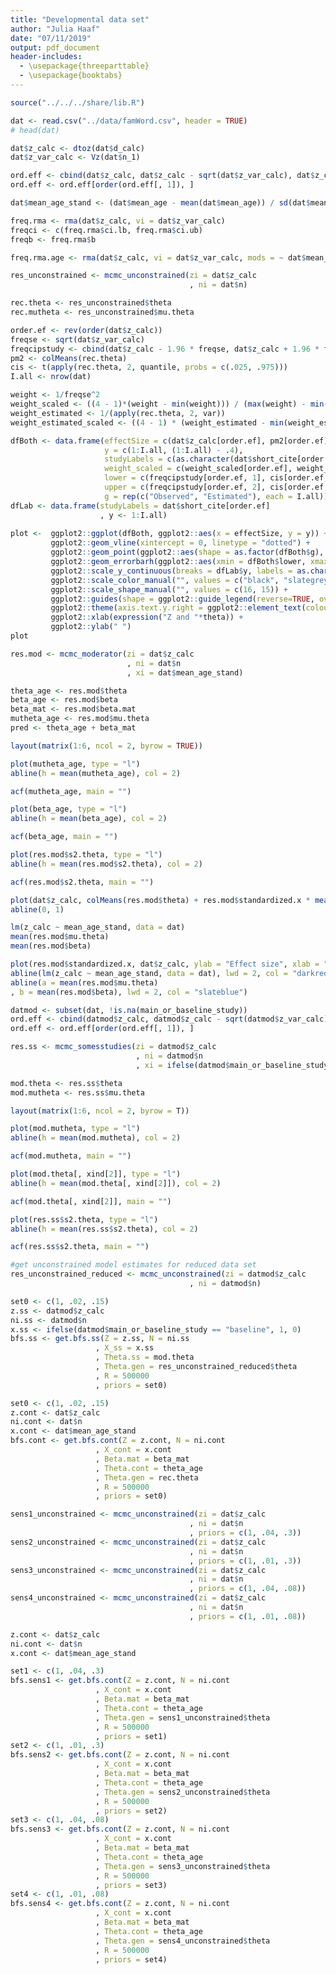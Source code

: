 ```yaml
---
title: "Developmental data set"
author: "Julia Haaf"
date: "07/11/2019"
output: pdf_document
header-includes:
  - \usepackage{threeparttable}
  - \usepackage{booktabs}
---
```


```r
source("../../../share/lib.R")
```

<!-- # Gibbs sampler -->

<!-- ## Unconstrained model -->

```r
dat <- read.csv("../data/famWord.csv", header = TRUE)
# head(dat)

dat$z_calc <- dtoz(dat$d_calc)
dat$z_var_calc <- Vz(dat$n_1)

ord.eff <- cbind(dat$z_calc, dat$z_calc - sqrt(dat$z_var_calc), dat$z_calc + sqrt(dat$z_var_calc))
ord.eff <- ord.eff[order(ord.eff[, 1]), ]

dat$mean_age_stand <- (dat$mean_age - mean(dat$mean_age)) / sd(dat$mean_age)
```

```r
freq.rma <- rma(dat$z_calc, vi = dat$z_var_calc)
freqci <- c(freq.rma$ci.lb, freq.rma$ci.ub)
freqb <- freq.rma$b

freq.rma.age <- rma(dat$z_calc, vi = dat$z_var_calc, mods = ~ dat$mean_age_stand)
```

```r
res_unconstrained <- mcmc_unconstrained(zi = dat$z_calc
                                        , ni = dat$n)

rec.theta <- res_unconstrained$theta
rec.mutheta <- res_unconstrained$mu.theta
```

```r
order.ef <- rev(order(dat$z_calc))
freqse <- sqrt(dat$z_var_calc)
freqcipstudy <- cbind(dat$z_calc - 1.96 * freqse, dat$z_calc + 1.96 * freqse)
pm2 <- colMeans(rec.theta) 
cis <- t(apply(rec.theta, 2, quantile, probs = c(.025, .975)))
I.all <- nrow(dat)

weight <- 1/freqse^2
weight_scaled <- ((4 - 1)*(weight - min(weight))) / (max(weight) - min(weight)) + 2
weight_estimated <- 1/(apply(rec.theta, 2, var))
weight_estimated_scaled <- ((4 - 1) * (weight_estimated - min(weight_estimated))) / (max(weight_estimated) - min(weight_estimated)) + 2

dfBoth <- data.frame(effectSize = c(dat$z_calc[order.ef], pm2[order.ef]),
                     y = c(1:I.all, (1:I.all) - .4),
                     studyLabels = c(as.character(dat$short_cite[order.ef]), rep("", I.all)),
                     weight_scaled = c(weight_scaled[order.ef], weight_estimated_scaled[order.ef]), 
                     lower = c(freqcipstudy[order.ef, 1], cis[order.ef, 1]), 
                     upper = c(freqcipstudy[order.ef, 2], cis[order.ef, 2]),
                     g = rep(c("Observed", "Estimated"), each = I.all))
dfLab <- data.frame(studyLabels = dat$short_cite[order.ef]
                    , y <- 1:I.all)
    
plot <-  ggplot2::ggplot(dfBoth, ggplot2::aes(x = effectSize, y = y)) +
         ggplot2::geom_vline(xintercept = 0, linetype = "dotted") +
         ggplot2::geom_point(ggplot2::aes(shape = as.factor(dfBoth$g), colour = as.factor(dfBoth$g)), size = dfBoth$weight_scaled * .8) +
         ggplot2::geom_errorbarh(ggplot2::aes(xmin = dfBoth$lower, xmax = dfBoth$upper, colour = as.factor(dfBoth$g)), height = .1, show.legend = FALSE) +
         ggplot2::scale_y_continuous(breaks = dfLab$y, labels = as.character(dfLab$studyLabels)) +
         ggplot2::scale_color_manual("", values = c("black", "slategrey"), labels = c("Estimated", "Observed")) +
         ggplot2::scale_shape_manual("", values = c(16, 15)) +
         ggplot2::guides(shape = ggplot2::guide_legend(reverse=TRUE, override.aes = list(size=3)), colour = ggplot2::guide_legend(reverse=TRUE)) +
         ggplot2::theme(axis.text.y.right = ggplot2::element_text(colour = c(rep(c("slategrey", "black"), each = I.all)))) +
         ggplot2::xlab(expression("Z and "*theta)) +
         ggplot2::ylab(" ")
plot
```

<!-- ## Moderator age -->

```r
res.mod <- mcmc_moderator(zi = dat$z_calc
                          , ni = dat$n
                          , xi = dat$mean_age_stand)

theta_age <- res.mod$theta
beta_age <- res.mod$beta
beta_mat <- res.mod$beta.mat
mutheta_age <- res.mod$mu.theta
pred <- theta_age + beta_mat
```

```r
layout(matrix(1:6, ncol = 2, byrow = TRUE))

plot(mutheta_age, type = "l")
abline(h = mean(mutheta_age), col = 2)

acf(mutheta_age, main = "")

plot(beta_age, type = "l")
abline(h = mean(beta_age), col = 2)

acf(beta_age, main = "")

plot(res.mod$s2.theta, type = "l")
abline(h = mean(res.mod$s2.theta), col = 2)

acf(res.mod$s2.theta, main = "")

plot(dat$z_calc, colMeans(res.mod$theta) + res.mod$standardized.x * mean(res.mod$beta))
abline(0, 1)

lm(z_calc ~ mean_age_stand, data = dat)
mean(res.mod$mu.theta)
mean(res.mod$beta)

plot(res.mod$standardized.x, dat$z_calc, ylab = "Effect size", xlab = "Standardized Average Age", pch = 19, col = "darkgray")
abline(lm(z_calc ~ mean_age_stand, data = dat), lwd = 2, col = "darkred")
abline(a = mean(res.mod$mu.theta)
, b = mean(res.mod$beta), lwd = 2, col = "slateblue")
```

<!-- ## Moderator study type -->

```r
datmod <- subset(dat, !is.na(main_or_baseline_study))
ord.eff <- cbind(datmod$z_calc, datmod$z_calc - sqrt(datmod$z_var_calc), datmod$z_calc + sqrt(datmod$z_var_calc), datmod$main_or_baseline_study)
ord.eff <- ord.eff[order(ord.eff[, 1]), ]
```

```r
res.ss <- mcmc_somesstudies(zi = datmod$z_calc
                            , ni = datmod$n
                            , xi = ifelse(datmod$main_or_baseline_study == "baseline", 1, 0))

mod.theta <- res.ss$theta
mod.mutheta <- res.ss$mu.theta
```

```r
layout(matrix(1:6, ncol = 2, byrow = T))

plot(mod.mutheta, type = "l")
abline(h = mean(mod.mutheta), col = 2)

acf(mod.mutheta, main = "")

plot(mod.theta[, xind[2]], type = "l")
abline(h = mean(mod.theta[, xind[2]]), col = 2)

acf(mod.theta[, xind[2]], main = "")

plot(res.ss$s2.theta, type = "l")
abline(h = mean(res.ss$s2.theta), col = 2)

acf(res.ss$s2.theta, main = "")
```

<!-- ## Bayes factors -->

```r
#get unconstrained model estimates for reduced data set
res_unconstrained_reduced <- mcmc_unconstrained(zi = datmod$z_calc
                                        , ni = datmod$n)

set0 <- c(1, .02, .15)
z.ss <- datmod$z_calc
ni.ss <- datmod$n
x.ss <- ifelse(datmod$main_or_baseline_study == "baseline", 1, 0)
bfs.ss <- get.bfs.ss(Z = z.ss, N = ni.ss
                   , X_ss = x.ss
                   , Theta.ss = mod.theta
                   , Theta.gen = res_unconstrained_reduced$theta
                   , R = 500000
                   , priors = set0)
```

```r
set0 <- c(1, .02, .15)
z.cont <- dat$z_calc
ni.cont <- dat$n
x.cont <- dat$mean_age_stand
bfs.cont <- get.bfs.cont(Z = z.cont, N = ni.cont
                   , X_cont = x.cont
                   , Beta.mat = beta_mat
                   , Theta.cont = theta_age
                   , Theta.gen = rec.theta
                   , R = 500000
                   , priors = set0)
```

<!-- Sensitivity analysis -->

```r
sens1_unconstrained <- mcmc_unconstrained(zi = dat$z_calc
                                        , ni = dat$n
                                        , priors = c(1, .04, .3))
sens2_unconstrained <- mcmc_unconstrained(zi = dat$z_calc
                                        , ni = dat$n
                                        , priors = c(1, .01, .3))
sens3_unconstrained <- mcmc_unconstrained(zi = dat$z_calc
                                        , ni = dat$n
                                        , priors = c(1, .04, .08))
sens4_unconstrained <- mcmc_unconstrained(zi = dat$z_calc
                                        , ni = dat$n
                                        , priors = c(1, .01, .08))
```

```r
z.cont <- dat$z_calc
ni.cont <- dat$n
x.cont <- dat$mean_age_stand

set1 <- c(1, .04, .3)
bfs.sens1 <- get.bfs.cont(Z = z.cont, N = ni.cont
                   , X_cont = x.cont
                   , Beta.mat = beta_mat
                   , Theta.cont = theta_age
                   , Theta.gen = sens1_unconstrained$theta
                   , R = 500000
                   , priors = set1)
set2 <- c(1, .01, .3)
bfs.sens2 <- get.bfs.cont(Z = z.cont, N = ni.cont
                   , X_cont = x.cont
                   , Beta.mat = beta_mat
                   , Theta.cont = theta_age
                   , Theta.gen = sens2_unconstrained$theta
                   , R = 500000
                   , priors = set2)
set3 <- c(1, .04, .08)
bfs.sens3 <- get.bfs.cont(Z = z.cont, N = ni.cont
                   , X_cont = x.cont
                   , Beta.mat = beta_mat
                   , Theta.cont = theta_age
                   , Theta.gen = sens3_unconstrained$theta
                   , R = 500000
                   , priors = set3)
set4 <- c(1, .01, .08)
bfs.sens4 <- get.bfs.cont(Z = z.cont, N = ni.cont
                   , X_cont = x.cont
                   , Beta.mat = beta_mat
                   , Theta.cont = theta_age
                   , Theta.gen = sens4_unconstrained$theta
                   , R = 500000
                   , priors = set4)
```



